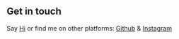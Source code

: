 ## Get in touch

Say [Hi](plizNoSp4m@domain.tld) or find me on other platforms: [Github](https://github.com/benesle) & [Instagram](https://www.instagram.com/house_elf_will_work_for_socks/)

